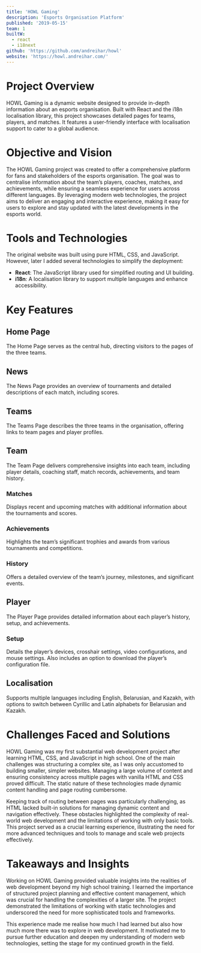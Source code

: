 ```yaml
---
title: 'HOWL Gaming'
description: 'Esports Organisation Platform'
published: '2019-05-15'
team: 1
builtW:
  - react
  - i18next
github: 'https://github.com/andreihar/howl'
website: 'https://howl.andreihar.com/'
---
```


# Project Overview

HOWL Gaming is a dynamic website designed to provide in-depth information about an esports organisation. Built with React and the i18n localisation library, this project showcases detailed pages for teams, players, and matches. It features a user-friendly interface with localisation support to cater to a global audience.

# Objective and Vision

The HOWL Gaming project was created to offer a comprehensive platform for fans and stakeholders of the esports organisation. The goal was to centralise information about the team’s players, coaches, matches, and achievements, while ensuring a seamless experience for users across different languages. By leveraging modern web technologies, the project aims to deliver an engaging and interactive experience, making it easy for users to explore and stay updated with the latest developments in the esports world.

# Tools and Technologies

The original website was built using pure HTML, CSS, and JavaScript. However, later I added several technologies to simplify the deployment:

- **React**: The JavaScript library used for simplified routing and UI building.
- **i18n**: A localisation library to support multiple languages and enhance accessibility.

# Key Features

## Home Page

The Home Page serves as the central hub, directing visitors to the pages of the three teams.

## News

The News Page provides an overview of tournaments and detailed descriptions of each match, including scores.

## Teams

The Teams Page describes the three teams in the organisation, offering links to team pages and player profiles.

## Team

The Team Page delivers comprehensive insights into each team, including player details, coaching staff, match records, achievements, and team history.

### Matches

Displays recent and upcoming matches with additional information about the tournaments and scores.

### Achievements

Highlights the team’s significant trophies and awards from various tournaments and competitions.

### History

Offers a detailed overview of the team’s journey, milestones, and significant events.

## Player

The Player Page provides detailed information about each player’s history, setup, and achievements.

### Setup

Details the player’s devices, crosshair settings, video configurations, and mouse settings. Also includes an option to download the player’s configuration file.

## Localisation

Supports multiple languages including English, Belarusian, and Kazakh, with options to switch between Cyrillic and Latin alphabets for Belarusian and Kazakh.

# Challenges Faced and Solutions

HOWL Gaming was my first substantial web development project after learning HTML, CSS, and JavaScript in high school. One of the main challenges was structuring a complex site, as I was only accustomed to building smaller, simpler websites. Managing a large volume of content and ensuring consistency across multiple pages with vanilla HTML and CSS proved difficult. The static nature of these technologies made dynamic content handling and page routing cumbersome.

Keeping track of routing between pages was particularly challenging, as HTML lacked built-in solutions for managing dynamic content and navigation effectively. These obstacles highlighted the complexity of real-world web development and the limitations of working with only basic tools. This project served as a crucial learning experience, illustrating the need for more advanced techniques and tools to manage and scale web projects effectively.

# Takeaways and Insights

Working on HOWL Gaming provided valuable insights into the realities of web development beyond my high school training. I learned the importance of structured project planning and effective content management, which was crucial for handling the complexities of a larger site. The project demonstrated the limitations of working with static technologies and underscored the need for more sophisticated tools and frameworks.

This experience made me realise how much I had learned but also how much more there was to explore in web development. It motivated me to pursue further education and deepen my understanding of modern web technologies, setting the stage for my continued growth in the field.
